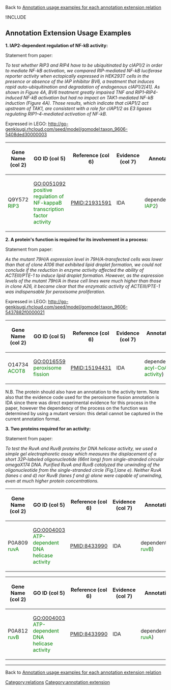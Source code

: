 Back to [http://wiki.geneontology.org/index.php/Annotation_usage_examples_for_each_annotation_extension_relation  Annotation usage examples for each annotation extension relation]

!INCLUDE

==Annotation Extension Usage Examples==

'''1. IAP2-dependent regulation of NF-kB activity:'''

Statement from paper:  

''To test whether RIP3 and RIP4 have to be ubiquitinated by cIAP1/2 in order to mediate NF-kB activation, we compared RIP-mediated NF-kB luciferase reporter activity when ectopically expressed in HEK293T cells in the presence or absence of the IAP inhibitor BV6, a treatment that induces rapid auto-ubiquitination and degradation of endogenous cIAP1/2[41]. As shown in Figure 4A, BV6 treatment greatly impaired TNF and RIP1–RIP4-induced NF-kB activation but had no impact on TAK1-mediated NF-kB induction (Figure 4A). Those results, which indicate that cIAP1/2 act upstream of TAK1, are consistent with a role for cIAP1/2 as E3 ligases regulating RIP1–4-mediated activation of NF-kB.''  

Expressed in LEGO: http://go-genkisugi.rhcloud.com/seed/model/gomodel:taxon_9606-5408ded30000003


{| class="wikitable" border="1"
|-
! Gene Name (col 2)
! GO ID (col 5)
! Reference (col 6)
! Evidence (col 7)
! Annotation Extension (col 16)
|-
| Q9Y572 <span style="color:green">RIP3</span>
|GO:0051092 <span style="color:green">positive regulation of NF-kappaB transcription factor activity</span>
| PMID:21931591
| IDA
| 
dependent_on(UniProtKB:Q13490 <span style="color:green">IAP2</span>)

|}

'''2. A protein's function is required for its involvement in a process:'''

Statement from paper:

''As the mutant 79H/A expression level in 79H/A-transfected cells was lower than that of clone A106 that exhibited lipid droplet formation, we could not conclude if the reduction in enzyme activity affected the ability of ACTEIII/PTE-1 to induce lipid droplet formation. However, as the expression levels of the mutant 79H/A in these cell lines were much higher than those in clone A26, it became clear that the enzymatic activity of ACTEIII/PTE-1 was indispensable for peroxisome proliferation.''

Expressed in LEGO: http://go-genkisugi.rhcloud.com/seed/model/gomodel:taxon_9606-5437882f0000021

{| class="wikitable" border="1"
|-
! Gene Name (col 2)
! GO ID (col 5)
! Reference (col 6)
! Evidence (col 7)
! Annotation Extension (col 16)
|-
| O14734 <span style="color:green">ACOT8</span>
|GO:0016559 <span style="color:green">peroxisome fission</span>
| PMID:15194431
| IDA
| 
dependent_on(GO:0047617 <span style="color:green">acyl-CoA hydrolase activity</span>)

|}

N.B. The protein should also have an annotation to the activity term. Note also that the evidence code used for the peroxisome fission annotation is IDA since there was direct experimental evidence for this process in the paper, however the dependency of the process on the function was determined by using a mutant version: this detail cannot be captured in the current annotation format.

'''3. Two proteins required for an activity:'''

Statement from paper:  

''To test the RuvA and RuvB proteins for DNA helicase activity, we used a simple gel electrophoretic assay which measures the displacement of a short 32P-labeled oligonucleotide (66nt long) from single-stranded circular omegaX174 DNA. Purified RuvA and RuvB catalyzed the unwinding of the oligonucleotide from the single-stranded circle (Fig.1,lane e). Neither RuvA (lanes c and d) nor RuvB (lanes f and g) alone were capable of unwinding, even at much higher protein concentrations.''


{| class="wikitable" border="1"
|-
! Gene Name (col 2)
! GO ID (col 5)
! Reference (col 6)
! Evidence (col 7)
! Annotation Extension (col 16)
|-
| P0A809 <span style="color:green">ruvA</span>
|GO:0004003 <span style="color:green">ATP-dependent DNA helicase activity</span>
| PMID:8433990
| IDA
| 
dependent_on(UniProtKB:P0A812 <span style="color:green">ruvB</span>)

|}



{| class="wikitable" border="1"
|-
! Gene Name (col 2)
! GO ID (col 5)
! Reference (col 6)
! Evidence (col 7)
! Annotation Extension (col 16)
|-
| P0A812 <span style="color:green">ruvB</span>
|GO:0004003 <span style="color:green">ATP-dependent DNA helicase activity</span>
| PMID:8433990
| IDA
| 
dependent_on(UniProtKB:P0A809 <span style="color:green">ruvA</span>)

|}
----

Back to [http://wiki.geneontology.org/index.php/Annotation_usage_examples_for_each_annotation_extension_relation Annotation usage examples for each annotation extension relation]

[[Category:relations]]
[[Category:annotation extension]]